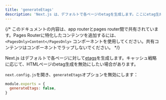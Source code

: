 ```yaml
---
title: 'generateEtags'
description: 'Next.js は、デフォルトで各ページのetagを生成します。ここにetag生成の無効化方法について学びましょう。'
---
```


{/* このドキュメントの内容は、app routerとpages router間で共有されています。Pages Routerに特化したコンテンツを追加するには、`<PagesOnly>Content</PagesOnly>` コンポーネントを使用してください。共有コンテンツはコンポーネントでラップしないでください。 */}

Next.js はデフォルトで各ページに対して[etags](https://en.wikipedia.org/wiki/HTTP_ETag)を生成します。キャッシュ戦略に応じて、HTMLページのetag生成を無効にしたい場合があります。

`next.config.js`を開き、`generateEtags`オプションを無効にします：

```js title="next.config.js"
module.exports = {
  generateEtags: false,
}
```